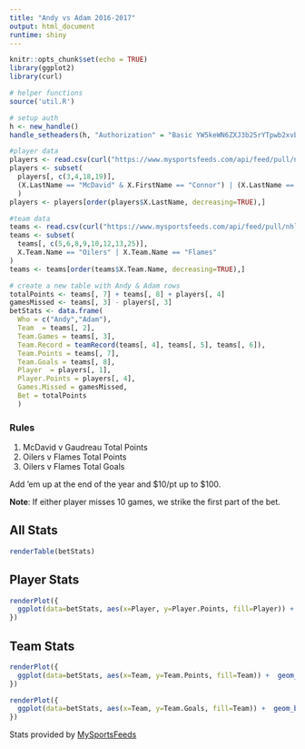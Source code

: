 ```yaml
---
title: "Andy vs Adam 2016-2017"
output: html_document
runtime: shiny
---
```


```r
knitr::opts_chunk$set(echo = TRUE)
library(ggplot2)
library(curl)

# helper functions
source('util.R')

# setup auth
h <- new_handle()
handle_setheaders(h, "Authorization" = "Basic YW5keWN6ZXJ3b25rYTpwb2xvbmlh")

#player data
players <- read.csv(curl("https://www.mysportsfeeds.com/api/feed/pull/nhl/2016-2017-regular/cumulative_player_stats.csv?playerstats=Pts", handle = h))
players <- subset(
  players[, c(3,4,18,19)], 
  (X.LastName == "McDavid" & X.FirstName == "Connor") | (X.LastName == "Gaudreau" & X.FirstName == "Johnny")
  )
players <- players[order(players$X.LastName, decreasing=TRUE),]

#team data
teams <- read.csv(curl("https://www.mysportsfeeds.com/api/feed/pull/nhl/2016-2017/conference_team_standings.csv", handle = h))
teams <- subset(
  teams[, c(5,6,8,9,10,12,13,25)], 
  X.Team.Name == "Oilers" | X.Team.Name == "Flames"
)
teams <- teams[order(teams$X.Team.Name, decreasing=TRUE),]

# create a new table with Andy & Adam rows
totalPoints <- teams[, 7] + teams[, 8] + players[, 4]
gamesMissed <- teams[, 3] - players[, 3]
betStats <- data.frame(
  Who = c("Andy","Adam"),
  Team  = teams[, 2],
  Team.Games = teams[, 3],
  Team.Record = teamRecord(teams[, 4], teams[, 5], teams[, 6]),
  Team.Points = teams[, 7],
  Team.Goals = teams[, 8],
  Player  = players[, 1],
  Player.Points = players[, 4],
  Games.Missed = gamesMissed,
  Bet = totalPoints
  )
```


### Rules
1. McDavid v Gaudreau Total Points
2. Oilers v Flames Total Points
3. Oilers v Flames Total Goals

Add 'em up at the end of the year and $10/pt up to $100.

**Note**: If either player misses 10 games, we strike the first part of the bet. 

## All Stats
```r
renderTable(betStats)
```

## Player Stats
```r
renderPlot({
  ggplot(data=betStats, aes(x=Player, y=Player.Points, fill=Player)) +  geom_bar(stat="identity")
})
```

## Team Stats
```r
renderPlot({
  ggplot(data=betStats, aes(x=Team, y=Team.Points, fill=Team)) +  geom_bar(stat="identity")
})

renderPlot({
  ggplot(data=betStats, aes(x=Team, y=Team.Goals, fill=Team)) +  geom_bar(stat="identity")
})
```
Stats provided by [MySportsFeeds](https://www.mysportsfeeds.com/)

